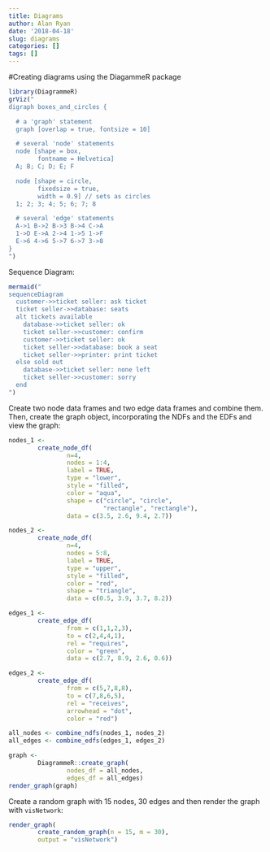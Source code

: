```yaml
---
title: Diagrams
author: Alan Ryan
date: '2018-04-18'
slug: diagrams
categories: []
tags: []
---
```

#Creating diagrams using the DiagammeR package

```r
library(DiagrammeR)
grViz("
digraph boxes_and_circles {

  # a 'graph' statement
  graph [overlap = true, fontsize = 10]

  # several 'node' statements
  node [shape = box,
        fontname = Helvetica]
  A; B; C; D; E; F

  node [shape = circle,
        fixedsize = true,
        width = 0.9] // sets as circles
  1; 2; 3; 4; 5; 6; 7; 8

  # several 'edge' statements
  A->1 B->2 B->3 B->4 C->A
  1->D E->A 2->4 1->5 1->F
  E->6 4->6 5->7 6->7 3->8
}
")
```

Sequence Diagram:

```r
mermaid("
sequenceDiagram
  customer->>ticket seller: ask ticket
  ticket seller->>database: seats
  alt tickets available
    database->>ticket seller: ok
    ticket seller->>customer: confirm
    customer->>ticket seller: ok
    ticket seller->>database: book a seat
    ticket seller->>printer: print ticket
  else sold out
    database->>ticket seller: none left
    ticket seller->>customer: sorry
  end
")
```


Create two node data frames and two edge data frames and combine them. Then, create the graph object, incorporating the NDFs and the EDFs and view the graph:

```r
nodes_1 <-
        create_node_df(
                n=4,
                nodes = 1:4,
                label = TRUE,
                type = "lower",
                style = "filled",
                color = "aqua",
                shape = c("circle", "circle",
                          "rectangle", "rectangle"),
                data = c(3.5, 2.6, 9.4, 2.7))

nodes_2 <-
        create_node_df(
                n=4,
                nodes = 5:8,
                label = TRUE,
                type = "upper",
                style = "filled",
                color = "red",
                shape = "triangle",
                data = c(0.5, 3.9, 3.7, 8.2))
```


```r
edges_1 <-
        create_edge_df(
                from = c(1,1,2,3),
                to = c(2,4,4,1),
                rel = "requires",
                color = "green",
                data = c(2.7, 8.9, 2.6, 0.6))

edges_2 <-
        create_edge_df(
                from = c(5,7,8,8),
                to = c(7,8,6,5),
                rel = "receives",
                arrowhead = "dot",
                color = "red")

```


```r
all_nodes <- combine_ndfs(nodes_1, nodes_2)
all_edges <- combine_edfs(edges_1, edges_2)
```


```r
graph <-
        DiagrammeR::create_graph(
                nodes_df = all_nodes,
                edges_df = all_edges)
render_graph(graph)
```

Create a random graph with 15 nodes, 30 edges and then render the graph with `visNetwork`:  
```r
render_graph(
        create_random_graph(n = 15, m = 30),
        output = "visNetwork")

```
